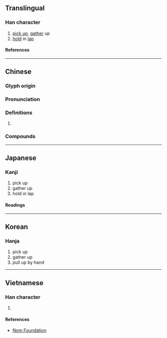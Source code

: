 {{also|撷}}
{{character info/new}}
==Translingual==

===Han character===
{{Han char|rn=64|rad=手|as=15|sn=18|four=51086|canj=QGRC|ids=⿰扌頡}}

# [[pick up]], [[gather]] up
# [[hold]] in [[lap]]

====References====
{{Han ref|kx=0461.090|dkj=12900|dj=0810.150|hdz=31978.110|uh=64F7}}

----

==Chinese==
{{zh-forms|s=撷}}

===Glyph origin===
{{Han etym}}

===Pronunciation===
{{zh-pron
|m=xié,jié
|c=kit3,git3
|h=pfs=
|md=
|mn=
|w=
|mc=y
|oc=y
|cat=
}}

===Definitions===
{{zh-hanzi}}

# {{rfdef|zh}}

===Compounds===
{{zh-der|採擷|擷取}}

----

==Japanese==

===Kanji===
{{ja-kanji|grade=|rs=手15}}

# pick up
# gather up
# hold in lap

====Readings====
{{ja-readings
|on=けつ
|kun=はさむ
}}

----

==Korean==

===Hanja===
{{ko-hanja|힐}}

# pick up
# gather up
# pull up by hand

----

==Vietnamese==

===Han character===
{{vi-readings|rs=手15|reading=hiệt}}

# {{rfdef|vi|sort=手15}}

====References====
* [http://nomfoundation.org/common/nom_details.php?codepoint=64f7 Nom Foundation]